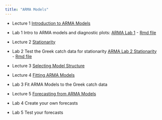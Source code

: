 ```yaml
---
title: "ARMA Models"
---
```


- Lecture 1 [Introduction to ARMA Models](Forecasting_3-1_-_ARMA_Intro.html)

- Lab 1 Intro to ARMA models and diagnostic plots: [ARMA Lab 1](Labs/ARMA Lab 1.html) - [Rmd file](Labs/ARMA Lab 1.Rmd)

- Lecture 2 [Stationarity](Forecasting_3-2_-_ARMA_Stationarity.html)

- Lab 2 Test the Greek catch data for stationarity [ARMA Lab 2 Stationarity](Labs/ARMA Lab 2 Stationarity.html) - [Rmd file](Labs/ARMA Lab 2 Stationarity.Rmd)

- Lecture 3 [Selecting Model Structure](Forecasting_3-3_-_ARMA_Model_Structure.html)

- Lecture 4 [Fitting ARMA Models](Forecasting_3-4_-_ARMA_Fitting_Models.html)

- Lab 3 Fit ARMA Models to the Greek catch data

- Lecture 5 [Forecasting from ARMA Models](Forecasting_3-5_-_ARMA_Forecasting.html)

- Lab 4 Create your own forecasts

- Lab 5 Test your forecasts

